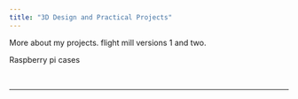 ```yaml
---
title: "3D Design and Practical Projects"
---
```


More about my projects.
flight mill versions 1 and two.

Raspberry pi cases

\

------